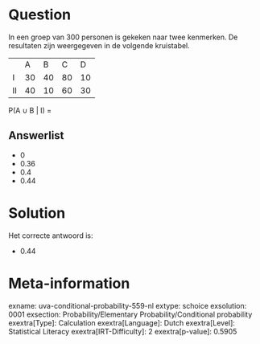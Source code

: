 Question
========

In een groep van 300 personen is gekeken naar twee kenmerken. De
resultaten zijn weergegeven in de volgende kruistabel.

  ---- ---- ---- ---- ----
       A    B    C    D
  I    30   40   80   10
  II   40   10   60   30
  ---- ---- ---- ---- ----

P(A ∪ B \| I) =


Answerlist
----------

* 0
* 0.36
* 0.4
* 0.44

Solution
========

Het correcte antwoord is: 

* 0.44

Meta-information
================
exname: uva-conditional-probability-559-nl
extype: schoice
exsolution: 0001
exsection: Probability/Elementary Probability/Conditional probability
exextra[Type]: Calculation
exextra[Language]: Dutch
exextra[Level]: Statistical Literacy
exextra[IRT-Difficulty]: 2
exextra[p-value]: 0.5905
